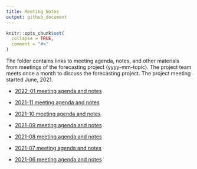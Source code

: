 ```yaml
---
title: Meeting Notes
output: github_document
---
```


<!-- README.md is generated from README.Rmd. Please edit that file -->

```r
knitr::opts_chunk$set(
  collapse = TRUE,
  comment = "#>"
)
```

The folder contains links to meeting agenda, notes, and other materials from meetings of the forecasting project (yyyy-mm-topic). The project team meets once a month to discuss the forecasting project. The project meeting started June, 2021. 

- [2022-01 meeting agenda and notes](https://docs.google.com/document/d/1SzBJ60mEzd2AS9Ky8bxIaBgyRyztPo0FsyN915Yl5gc/edit?usp=sharing)

- [2021-11 meeting agenda and notes](https://docs.google.com/document/d/1dXawieUTLCUHz-_9dPKCFpqHfDVLUXPu8I71nyMsvn8/edit?usp=sharing)

- [2021-10 meeting agenda and notes](https://docs.google.com/document/d/140kF7zw1rGiXE8xIk7SWDjYVeTvo4g1g9jTOmz33saw/edit?usp=sharing)

- [2021-09 meeting agenda and notes](https://docs.google.com/document/d/1u9MQyWVTrIHeXJS0sZu8bzHP-cgliuVAp49hCcMZDVo/edit?usp=sharing)

- [2021-08 meeting agenda and notes](https://docs.google.com/document/d/1cSuu6MnqXhAU78v73Zv2EKvwYxQzGEjzCpAZmFRJgJY/edit?usp=sharing)

- [2021-07 meeting agenda and notes](https://docs.google.com/document/d/11w0qclYJ_mRzu9PdEIs7zDJQifGltqJ4Ys5dJpDPvSM/edit?usp=sharing)

- [2021-06 meeting agenda and notes](https://docs.google.com/document/d/1PYI2tDxiIssJI2zUl7RjF49Otrx5uOTyNk-l0l3UfA8/edit?usp=sharing)


